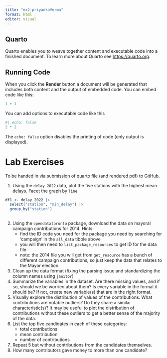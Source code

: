 ```yaml
---
title: "ex2-priyankaVerma"
format: html
editor: visual
---
```


## Quarto

Quarto enables you to weave together content and executable code into a finished document. To learn more about Quarto see <https://quarto.org>.

## Running Code

When you click the **Render** button a document will be generated that includes both content and the output of embedded code. You can embed code like this:

```r
1 + 1
```

You can add options to executable code like this

```r
#| echo: false
2 * 2
```

The `echo: false` option disables the printing of code (only output is displayed).

# Lab Exercises

To be handed in via submission of quarto file (and rendered pdf) to GitHub.

1.  Using the `delay_2022` data, plot the five stations with the highest mean delays. Facet the graph by `line`

```r
df1 <- delay_2022 |>
  select("station", "min_delay") |>
  group_by("station") 
  

```

2.  Using the `opendatatoronto` package, download the data on mayoral campaign contributions for 2014. Hints:
    -   find the ID code you need for the package you need by searching for 'campaign' in the `all_data` tibble above
    -   you will then need to `list_package_resources` to get ID for the data file
    -   note: the 2014 file you will get from `get_resource` has a bunch of different campaign contributions, so just keep the data that relates to the Mayor election
3.  Clean up the data format (fixing the parsing issue and standardizing the column names using `janitor`)
4.  Summarize the variables in the dataset. Are there missing values, and if so, should we be worried about them? Is every variable in the format it should be? If not, create new variable(s) that are in the right format.
5.  Visually explore the distribution of values of the contributions. What contributions are notable outliers? Do they share a similar characteristic(s)? It may be useful to plot the distribution of contributions without these outliers to get a better sense of the majority of the data.
6.  List the top five candidates in each of these categories:
    -   total contributions
    -   mean contribution
    -   number of contributions
7.  Repeat 5 but without contributions from the candidates themselves.
8.  How many contributors gave money to more than one candidate?
